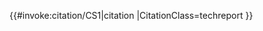 <includeonly>{{#invoke:citation/CS1|citation
|CitationClass=techreport
}}</includeonly><noinclude>
{{documentation}}
</noinclude>